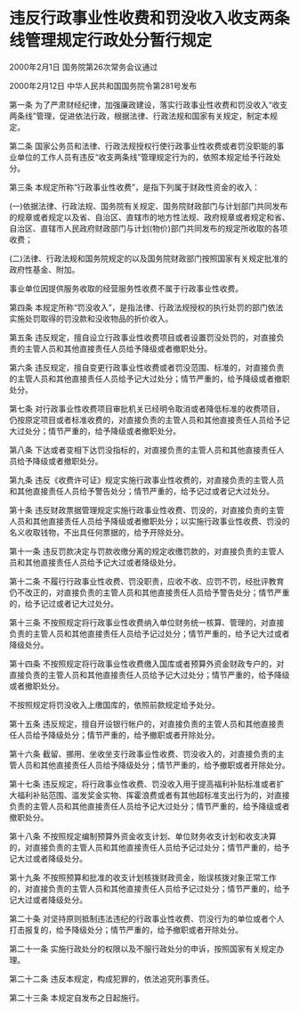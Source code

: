 # 违反行政事业性收费和罚没收入收支两条线管理规定行政处分暂行规定

2000年2月1日 国务院第26次常务会议通过

2000年2月12日 中华人民共和国国务院令第281号发布　

  

第一条 为了严肃财经纪律，加强廉政建设，落实行政事业性收费和罚没收入“收支两条线”管理，促进依法行政，根据法律、行政法规和国家有关规定，制定本规定。

第二条 国家公务员和法律、行政法规授权行使行政事业性收费或者罚没职能的事业单位的工作人员有违反“收支两条线”管理规定行为的，依照本规定给予行政处分。

第三条 本规定所称“行政事业性收费”，是指下列属于财政性资金的收入：

(一)依据法律、行政法规、国务院有关规定、国务院财政部门与计划部门共同发布的规章或者规定以及省、自治区、直辖市的地方性法规、政府规章或者规定和省、自治区、直辖市人民政府财政部门与计划(物价)部门共同发布的规定所收取的各项收费；

(二)法律、行政法规和国务院规定的以及国务院财政部门按照国家有关规定批准的政府性基金、附加。

事业单位因提供服务收取的经营服务性收费不属于行政事业性收费。

第四条 本规定所称“罚没收入”，是指法律、行政法规授权的执行处罚的部门依法实施处罚取得的罚没款和没收物品的折价收入。

第五条 违反规定，擅自设立行政事业性收费项目或者设置罚没处罚的，对直接负责的主管人员和其他直接责任人员给予降级或者撤职处分。

第六条 违反规定，擅自变更行政事业性收费或者罚没范围、标准的，对直接负责的主管人员和其他直接责任人员给予记大过处分；情节严重的，给予降级或者撤职处分。

第七条 对行政事业性收费项目审批机关已经明令取消或者降低标准的收费项目，仍按原定项目或者标准收费的，对直接负责的主管人员和其他直接责任人员给予记大过处分；情节严重的，给予降级或者撤职处分。

第八条 下达或者变相下达罚没指标的，对直接负责的主管人员和其他直接责任人员给予降级或者撤职处分。

第九条 违反《收费许可证》规定实施行政事业性收费的，对直接负责的主管人员和其他直接责任人员给予警告处分；情节严重的，给予记过或者记大过处分。

第十条 违反财政票据管理规定实施行政事业性收费、罚没的，对直接负责的主管人员和其他直接责任人员给予降级或者撤职处分；以实施行政事业性收费、罚没的名义收取钱物，不出具任何票据的，给予开除处分。

第十一条 违反罚款决定与罚款收缴分离的规定收缴罚款的，对直接负责的主管人员和其他直接责任人员给予记大过或者降级处分。

第十二条 不履行行政事业性收费、罚没职责，应收不收、应罚不罚，经批评教育仍不改正的，对直接负责的主管人员和其他直接责任人员给予警告处分；情节严重的，给予记过或者记大过处分。

第十三条 不按照规定将行政事业性收费纳入单位财务统一核算、管理的，对直接负责的主管人员和其他直接责任人员给予记过处分；情节严重的，给予记大过或者降级处分。

第十四条 不按照规定将行政事业性收费缴入国库或者预算外资金财政专户的，对直接负责的主管人员和其他直接责任人员给予记大过处分；情节严重的，给予降级或者撤职处分。

不按照规定将罚没收入上缴国库的，依照前款规定给予处分。

第十五条 违反规定，擅自开设银行帐户的，对直接负责的主管人员和其他直接责任人员给予降级处分；情节严重的，给予撤职或者开除处分。

第十六条 截留、挪用、坐收坐支行政事业性收费、罚没收入的，对直接负责的主管人员和其他直接责任人员给予降级处分；情节严重的，给予撤职或者开除处分。

第十七条 违反规定，将行政事业性收费、罚没收入用于提高福利补贴标准或者扩大福利补贴范围、滥发奖金实物、挥霍浪费或者有其他超标准支出行为的，对直接负责的主管人员和其他直接责任人员给予记大过处分；情节严重的，给予降级或者撤职处分。

第十八条 不按照规定编制预算外资金收支计划、单位财务收支计划和收支决算的，对直接负责的主管人员和其他直接责任人员给予记过处分；情节严重的，给予记大过或者降级处分。

第十九条 不按照预算和批准的收支计划核拨财政资金，贻误核拨对象正常工作的，对直接负责的主管人员和其他直接责任人员给予记过处分；情节严重的，给予记大过或者降级处分。

第二十条 对坚持原则抵制违法违纪的行政事业性收费、罚没行为的单位或者个人打击报复的，给予降级处分；情节严重的，给予撤职或者开除处分。

第二十一条 实施行政处分的权限以及不服行政处分的申诉，按照国家有关规定办理。

第二十二条 违反本规定，构成犯罪的，依法追究刑事责任。

第二十三条 本规定自发布之日起施行。